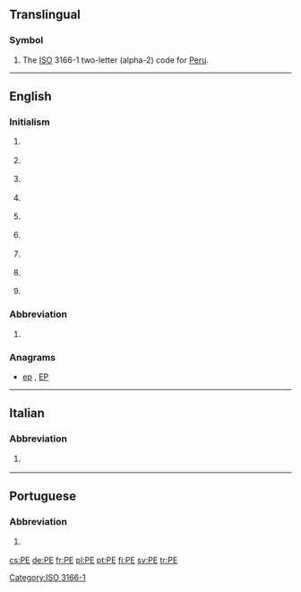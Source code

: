 {{also|Appendix:Variations of "pe"}}
==Translingual==

===Symbol===
{{head|mul|symbol}}
# The [[ISO]] 3166-1 two-letter (alpha-2) code for [[Peru]].

[[Category:ISO 3166-1]]
----

==English==

===Initialism===
{{en-initialism}}

# {{business}} {{initialism of|[[professional|Professional]] [[engineer|Engineer]]}}
# {{education}} {{initialism of|physical education}}
# {{education}} {{initialism of|preliminary examination|Preliminary Examination}}
# {{geography|Canada}} {{initialism of|Prince Edward Island}} {{gloss|A Canadian province}}
# {{organic compound}} {{initialism of|polyethylene}}
# {{pathology}} {{initialism of|pulmonary embolism}}
# {{software}} {{initialism of|portable executable|Portable Executable}}
# {{software}} {{initialism of|[[portable|Portable]] [[edition|Edition]]}} {{gloss|usually used for a software version}}
# {{software}} {{initialism of|Windows Preinstallation Environment|Preinstallation Environment}}

===Abbreviation===
{{en-abbreviation}}

# {{geography|Brazil}} {{abbreviation of|Pernambuco}} {{gloss|This is a state of [[Brazil]]}}

===Anagrams===
* [[ep#English|ep]] , [[EP#English|EP]]

----

==Italian==

===Abbreviation===
{{it-abbreviation}}

# {{abbreviation of|Pescara|lang=it}} {{gloss|It is a city in Abruzzo}}

----

==Portuguese==

===Abbreviation===
{{pt-abbreviation}}

# {{abbreviation of|Pernambuco|lang=pt}} {{gloss|Brazilian state}}

[[cs:PE]]
[[de:PE]]
[[fr:PE]]
[[pl:PE]]
[[pt:PE]]
[[fi:PE]]
[[sv:PE]]
[[tr:PE]]
